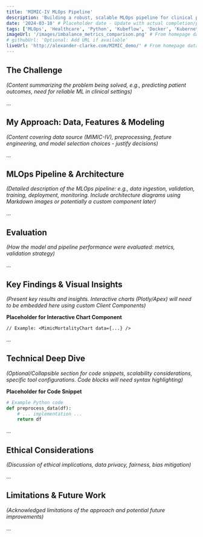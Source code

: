 ```yaml
---
title: 'MIMIC-IV MLOps Pipeline'
description: 'Building a robust, scalable MLOps pipeline for clinical predictions using MIMIC-IV data.'
date: '2024-03-10' # Placeholder date - Update with actual completion/publication date
tags: ['MLOps', 'Healthcare', 'Python', 'Kubeflow', 'Docker', 'Kubernetes', 'Clinical Data', 'Prediction']
imageUrl: '/images/imbalance_metrics_comparison.png' # From homepage data - ensure this path is correct relative to /public
# githubUrl: 'Optional: Add URL if available'
liveUrl: 'http://alexander-clarke.com/MIMIC_demo/' # From homepage data
---
```


## The Challenge

*(Content summarizing the problem being solved, e.g., predicting patient outcomes, need for reliable ML in clinical settings)*

...

## My Approach: Data, Features & Modeling

*(Content covering data source (MIMIC-IV), preprocessing, feature engineering, and model selection choices - justify decisions)*

...

## MLOps Pipeline & Architecture

*(Detailed description of the MLOps pipeline: e.g., data ingestion, validation, training, deployment, monitoring. Include architecture diagrams using Markdown images or potentially a custom component later)*

...

## Evaluation

*(How the model and pipeline performance were evaluated: metrics, validation strategy)*

...

## Key Findings & Visual Insights

*(Present key results and insights. Interactive charts (Plotly/Apex) will need to be embedded here using custom Client Components)*

**Placeholder for Interactive Chart Component**
```tsx
// Example: <MimicMortalityChart data={...} />
```

...

## Technical Deep Dive

*(Optional/Collapsible section for code snippets, scalability considerations, specific tool configurations. Code blocks will need syntax highlighting)*

**Placeholder for Code Snippet**
```python
# Example Python code
def preprocess_data(df):
    # ... implementation ...
    return df
```

...

## Ethical Considerations

*(Discussion of ethical implications, data privacy, fairness, bias mitigation)*

...

## Limitations & Future Work

*(Acknowledged limitations of the approach and potential future improvements)*

...